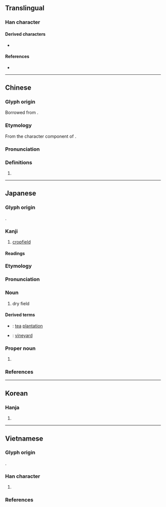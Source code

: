{{character info/new}}
==Translingual==

===Han character===
{{stroke order|strokes=9}}
{{Han char|rn=102|rad=田|as=04|sn=9|four=96800|canj=FW|ids=⿰火田}}

====Derived characters====
* {{l|mul|[[𬊴]]}}

====References====
* {{Han ref|kx=0760.341|dkj=21797|dj=1078.170|hdz=32195.110|uh=7551|ud=30033}}

----

==Chinese==
{{zh-forms}}

===Glyph origin===
Borrowed from {{bor|zh|ja|畑}}.

===Etymology===
From the character component of {{zh-l|田|[[field]]}}.

===Pronunciation===
{{zh-pron
|m=tián
|c=tin4
|cat=
}}

===Definitions===
{{zh-hanzi}}

# {{n-g|Used in Japanese personal names.}}

----

==Japanese==

===Glyph origin===
{{ja-etym-kokuji}}.

{{Han compound|ls=ic|火#Japanese|c1=s|t1=[[fire]]|田#Japanese|c2=s|t2=[[field]]}}

===Kanji===
{{ja-kanji|grade=3|rs=田04}}

# [[cropfield]]

====Readings====
{{ja-readings
|kun=はた-, はたけ-
}}

===Etymology===
{{wp|lang=ja}}
{{ja-kanjitab|はたけ|yomi=k}}
{{rfe|ja}}

===Pronunciation===
{{ja-pron|yomi=k|はたけ|acc=0|acc_ref=DJR}}

===Noun===
{{ja-noun|はたけ}}

# dry field

====Derived terms====
{{der-top}}
* {{ja-r|茶%畑|ちゃ%ばたけ}}: [[tea]] [[plantation]]
* {{ja-r|葡萄%畑|ぶどう%ばたけ}}: [[vineyard]]
{{der-bottom}}

===Proper noun===
{{ja-pos|はた|proper}}

# {{surname|ja|sort=はた}}

===References===
<references/>

----

==Korean==

===Hanja===
{{ko-hanja|hangeul=[[전]]|eumhun=|rv=jeon|mr=chŏn|y=cen}}

# {{rfdef|ko|sort=田04}}

----

==Vietnamese==

===Glyph origin===
{{Han compound|火#Vietnamese|田#Vietnamese|c1=s|c2=p|t1=fire|tr2={{l|vi|điền}}|ls=psc}}.

===Han character===
{{vi-readings|rs=田04
|nom=đèn-tdcndg;tdcntd;gdhn;genibrel;taberd, dền-gdhn, vặc-btcn
}}

# {{Nom form of|đèn|[[lamp]]}}

===References===
<references/>